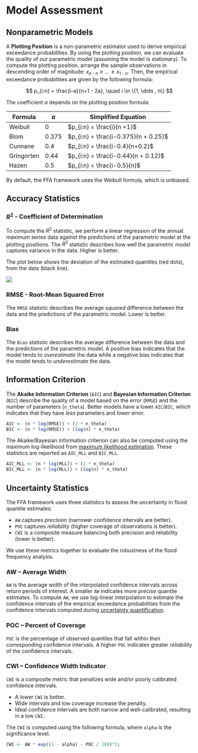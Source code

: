 # Model Assessment

## Nonparametric Models

A **Plotting Position** is a non-parametric estimator used to derive empirical exceedance probabilities.
By using the plotting position, we can evaluate the quality of our parametric model (assuming the model is stationary). 
To compute the plotting position, arrange the sample observations in descending order of magnitude: $x_{n:n} \geq  \dots  \geq  x_{1:n}$.
Then, the empirical exceedance probabilities are given by the following formula:

$$
p_{i:n} = \frac{i-a}{n+1 - 2a}, \quad i \in \{1, \dots , n\}
$$

The coefficient $a$ depends on the plotting position formula:

| Formula    | $a$     | Simplified Equation                  |
| ---------- | ------- | ------------------------------------ |
| Weibull    | $0$     | $p_{i:n} = \frac{i}{n +1}$           |
| Blom       | $0.375$ | $p_{i:n} = \frac{i-0.375}{n + 0.25}$ |
| Cunnane    | $0.4$   | $p_{i:n} = \frac{i-0.4}{n+0.2}$      |
| Gringorten | $0.44$  | $p_{i:n} = \frac{i-0.44}{n + 0.12}$  |
| Hazen      | $0.5$   | $p_{i:n} = \frac{i-0.5}{n}$          |

By default, the FFA framework uses the Weibull formula, which is unbiased.

## Accuracy Statistics 

### $R^2$ - Coefficient of Determination

To compute the $R^2$ statistic, we perform a linear regression of the annual maximum series data against the predictions of the parametric model at the plotting positions.
The $R^2$ statistic describes how well the parametric model captures variance in the data. 
Higher is better.

The plot below shows the deviation of the estimated quantiles (red dots), from the data (black line).

![](../man/figures/plot-assessment.svg)

### RMSE - Root-Mean Squared Error

The `RMSE` statistic describes the average *squared* difference between the data and the predictions of the parametric model.
Lower is better.

### Bias

The `Bias` statistic describes the average difference between the data and the predictions of the parametric model.
A positive bias indicates that the model tends to *overestimate* the data while a negative bias indicates that the model tends to *underestimate* the data.

## Information Criterion 

The **Akaike Information Criterion** (`AIC`) and **Bayesian Information Criterion** (`BIC`) describe the quality of a model based on the error (`RMSE`) and the number of parameters (`n_theta`).
Better models have a lower `AIC`/`BIC`, which indicates that they have *less* parameters and *lower* error.

```R
AIC <- (n * log(RMSE)) + (2 * n_theta)
BIC <- (n * log(RMSE)) + (log(n) * n_theta)
```

The Akaike/Bayesian information criterion can also be computed using the maximum log-likelihood from [maximum likelihood estimation](parameter-estimation.md#maximum-likelihood-mle). 
These statistics are reported as `AIC_MLL` and `BIC_MLL`.

```R
AIC_MLL <- (n * log(MLL)) + (2 * n_theta)
BIC_MLL <- (n * log(MLL)) + (log(n) * n_theta)
```

## Uncertainty Statistics

The FFA framework uses three statistics to assess the uncertainty in flood quantile estimates:

- `AW` captures *precision* (narrower confidence intervals are better).
- `POC` captures *reliability* (higher coverage of observations is better).
- `CWI` is a composite measure balancing both precision and reliability (lower is better).

We use these metrics together to evaluate the robustness of the flood frequency analysis.

### AW – Average Width

`AW` is the average width of the interpolated confidence intervals across return periods of interest.
A smaller `AW` indicates more *precise* quantile estimates.
To compute `AW`, we use log-linear interpolation to estimate the confidence intervals of the empirical exceedance probabilities from the confidence intervals computed during [uncertainty quantification](uncertainty-quantification.md).

### POC – Percent of Coverage

 `POC` is the percentage of observed quantiles that fall within their corresponding confidence intervals.
A higher `POC` indicates greater *reliability* of the confidence intervals.

### CWI – Confidence Width Indicator

`CWI` is a composite metric that penalizes wide and/or poorly calibrated confidence intervals.

- A lower `CWI` is better.
- Wide intervals and low coverage increase the penalty.
- Ideal confidence intervals are both narrow and well-calibrated, resulting in a low `CWI`.

The `CWI` is computed using the following formula, where `alpha` is the significance level.

```r
CWI <- AW * exp((1 - alpha) - POC / 100)^2;
```
